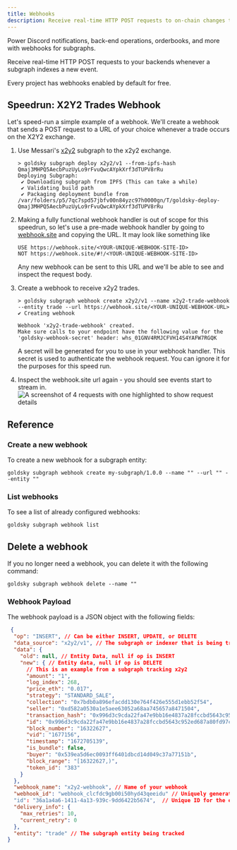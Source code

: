 ```yaml
---
title: Webhooks
description: Receive real-time HTTP POST requests to on-chain changes to your subgraphs.
---
```


Power Discord notifications, back-end operations, orderbooks, and more with webhooks for subgraphs.

Receive real-time HTTP POST requests to your backends whenever a subgraph indexes a new event.

Every project has webhooks enabled by default for free.

## Speedrun: X2Y2 Trades Webhook

Let's speed-run a simple example of a webhook. We'll create a webhook that sends a POST request to a URL of your choice whenever a trade occurs on the X2Y2 exchange.

1. Use Messari's [x2y2](https://thegraph.com/hosted-service/subgraph/messari/x2y2-ethereum) subgraph to the x2y2 exchange.

   ```shell
   > goldsky subgraph deploy x2y2/v1 --from-ipfs-hash Qmaj3MHPQ5AecbPuzUyLo9rFvuQwcAYpkXrf3dTUPV8rRu
   Deploying Subgraph:
    ✔ Downloading subgraph from IPFS (This can take a while)
    ✔ Validating build path
    ✔ Packaging deployment bundle from /var/folders/p5/7qc7spd57jbfv00n84yzc97h0000gn/T/goldsky-deploy-Qmaj3MHPQ5AecbPuzUyLo9rFvuQwcAYpkXrf3dTUPV8rRu
   ```

2. Making a fully functional webhook handler is out of scope for this speedrun, so let's use a pre-made webhook handler by going to [webhook.site](https://webhook.site) and copying the URL.
   It may look like something like

   ```shell
   USE https://webhook.site/<YOUR-UNIQUE-WEBHOOK-SITE-ID>
   NOT https://webhook.site/#!/<YOUR-UNIQUE-WEBHOOK-SITE-ID>
   ```

   Any new webhook can be sent to this URL and we'll be able to see and inspect the request body.

3. Create a webhook to receive x2y2 trades.

   ```shell
   > goldsky subgraph webhook create x2y2/v1 --name x2y2-trade-webhook --entity trade --url https://webhook.site/<YOUR-UNIQUE-WEBHOOK-URL>
   ✔ Creating webhook

   Webhook 'x2y2-trade-webhook' created.
   Make sure calls to your endpoint have the following value for the 'goldsky-webhook-secret' header: whs_01GNV4RMJCFVH14S4YAFW7RGQK
   ```

   A secret will be generated for you to use in your webhook handler. This secret is used to authenticate the webhook request. You can ignore it for the purposes for this speed run.

4. Inspect the webhook.site url again - you should see events start to stream in.
   ![A screenshot of 4 requests with one highlighted to show request details](/images/docs/mirror/webhook-example.png)

## Reference

### Create a new webhook

To create a new webhook for a subgraph entity:

```shell
goldsky subgraph webhook create my-subgraph/1.0.0 --name "" --url "" --entity ""
```

### List webhooks

To see a list of already configured webhooks:

```shell
goldsky subgraph webhook list
```

## Delete a webhook

If you no longer need a webhook, you can delete it with the following command:

```shell
goldsky subgraph webhook delete --name ""
```

### Webhook Payload

The webhook payload is a JSON object with the following fields:

```json
 {
  "op": "INSERT", // Can be either INSERT, UPDATE, or DELETE
  "data_source": "x2y2/v1", // The subgraph or indexer that is being tracked
  "data": {
    "old": null, // Entity Data, null if op is INSERT
    "new": { // Entity data, null if op is DELETE
      // This is an example from a subgraph tracking x2y2
      "amount": "1",
      "log_index": 268,
      "price_eth": "0.017",
      "strategy": "STANDARD_SALE",
      "collection": "0x7bdb0a896efacdd130e764f426e555d1ebb52f54",
      "seller": "0xd582a0530a1e5aee63052a68aa745657a8471504",
      "transaction_hash": "0x996d3c9cda22fa47e9bb16e4837a28fccbd5643c952ed687a80fd97ceafb69c6",
      "id": "0x996d3c9cda22fa47e9bb16e4837a28fccbd5643c952ed687a80fd97ceafb69c6-268",
      "block_number": "16322627",
      "vid": "1677156",
      "timestamp": "1672705139",
      "is_bundle": false,
      "buyer": "0x539ea5d6ec0093ff6401dbcd14d049c37a77151b",
      "block_range": "[16322627,)",
      "token_id": "383"
    }
  },
  "webhook_name": "x2y2-webhook", // Name of your webhook
  "webhook_id": "webhook_clcfdc9gb00i50hyd43qeeidu" // Uniquely generated ID for the webhook
  "id": "36a1a4a6-1411-4a13-939c-9dd6422b5674",  // Unique ID for the event
  "delivery_info": {
    "max_retries": 10,
    "current_retry": 0
  },
  "entity": "trade" // The subgraph entity being tracked
}
```
